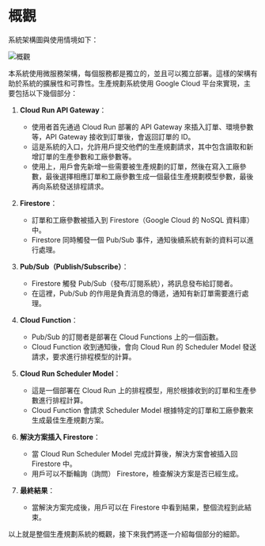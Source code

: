 # 概觀

系統架構圖與使用情境如下：

![概觀](./overview.png)

本系統使用微服務架構，每個服務都是獨立的，並且可以獨立部署。這樣的架構有助於系統的擴展性和可靠性。生產規劃系統使用 Google Cloud 平台來實現，主要包括以下幾個部分：

1. **Cloud Run API Gateway**：
   - 使用者首先通過 Cloud Run 部署的 API Gateway 來插入訂單、環境參數等，API Gateway 接收到訂單後，會返回訂單的 ID。
   - 這是系統的入口，允許用戶提交他們的生產規劃請求，其中包含讀取和新增訂單的生產參數和工廠參數等。
   - 使用上，用戶會先新增一些需要被生產規劃的訂單，然後在寫入工廠參數，最後選擇相應訂單和工廠參數生成一個最佳生產規劃模型參數，最後再向系統發送排程請求。

2. **Firestore**：
   - 訂單和工廠參數被插入到 Firestore（Google Cloud 的 NoSQL 資料庫）中。
   - Firestore 同時觸發一個 Pub/Sub 事件，通知後續系統有新的資料可以進行處理。

3. **Pub/Sub（Publish/Subscribe）**：
   - Firestore 觸發 Pub/Sub（發布/訂閱系統），將訊息發布給訂閱者。
   - 在這裡，Pub/Sub 的作用是負責消息的傳遞，通知有新訂單需要進行處理。

4. **Cloud Function**：
   - Pub/Sub 的訂閱者是部署在 Cloud Functions 上的一個函數。
   - Cloud Function 收到通知後，會向 Cloud Run 的 Scheduler Model 發送請求，要求進行排程模型的計算。

5. **Cloud Run Scheduler Model**：
   - 這是一個部署在 Cloud Run 上的排程模型，用於根據收到的訂單和生產參數進行排程計算。
   - Cloud Function 會請求 Scheduler Model 根據特定的訂單和工廠參數來生成最佳生產規劃方案。

6. **解決方案插入 Firestore**：
   - 當 Cloud Run Scheduler Model 完成計算後，解決方案會被插入回 Firestore 中。
   - 用戶可以不斷輪詢（詢問） Firestore，檢查解決方案是否已經生成。

7. **最終結果**：
   - 當解決方案完成後，用戶可以在 Firestore 中看到結果，整個流程到此結束。

以上就是整個生產規劃系統的概觀，接下來我們將逐一介紹每個部分的細節。